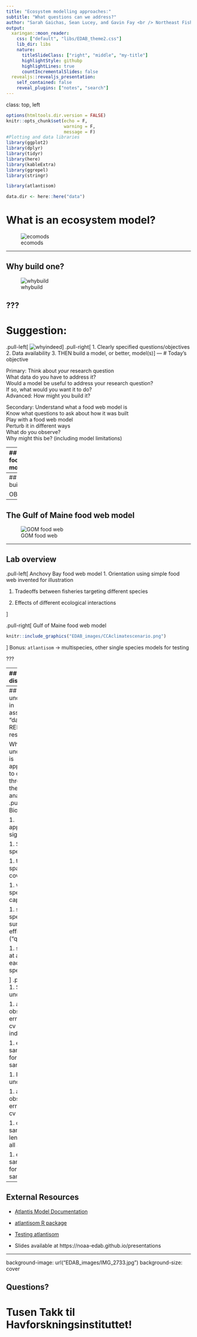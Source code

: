```yaml
---
title: "Ecosystem modelling approaches:"
subtitle: "What questions can we address?"
author: "Sarah Gaichas, Sean Lucey, and Gavin Fay <br /> Northeast Fisheries Science Center and University of Massachusetts Dartmouth"
output:
  xaringan::moon_reader:
    css: ["default", "libs/EDAB_theme2.css"]
    lib_dir: libs
    nature:
      titleSlideClass: ["right", "middle", "my-title"]
      highlightStyle: githubp
      highlightLines: true
      countIncrementalSlides: false
  revealjs::revealjs_presentation:
    self_contained: false
    reveal_plugins: ["notes", "search"]
---
```

class: top, left

```r

options(htmltools.dir.version = FALSE)
knitr::opts_chunk$set(echo = F,
                      warning = F,
                      message = F)
#Plotting and data libraries
library(ggplot2)
library(dplyr)
library(tidyr)
library(here)
library(kableExtra)
library(ggrepel)
library(stringr)

library(atlantisom)

data.dir <- here::here("data")

```

# What is an ecosystem model?

![ecomods](EDAB_images/ecomods.png)

---

## Why build one?

![whybuild](EDAB_images/piggiehippowhy.png)



???
---
# Suggestion:
.pull-left[
![whyindeed](EDAB_images/whyindeed.png)
]
.pull-right[
1. Clearly specified questions/objectives
2. Data availability
3. THEN build a model, or better, model(s)
]
---
# Today's objective

Primary: Think about *your* research question  
What data do you have to address it?  
Would a model be useful to address your research question?  
If so, what would you want it to do?   
Advanced: How might you build it?  

Secondary: Understand what a food web model is  
Know what questions to ask about how it was built  
Play with a food web model  
Perturb it in different ways  
What do you observe?  
Why might this be? (including model limitations)  

---
## What is a food web model?

.pull-left[
A system of linear equations

For each group, $i$, specify: 

   Biomass $B$ [or Ecotrophic Efficiency $EE$ ]  
   Population growth rate $\frac{P}{B}$  
   Consumption rate $\frac{Q}{B}$  
   Diet composition $DC$  
   Fishery catch $C$  
   Biomass accumulation $BA$  
   Im/emigration $IM$ and $EM$  
   
Solving for $EE$ [or $B$ ] for each group:
]

.pull-right[
![toyfoodweb](EDAB_images/toyfw.png)
]

$$B_i\Big(\frac{P}{B}\Big)_i*EE_i+IM_i+BA_i=\sum_{j}\Big[ B_j\Big (\frac{Q}{B}\Big)_j*DC_{ij}\Big ]+EM_i+C_i$$
???
Mathematically identical to an "input-output" model in economics

---
## How do you build one?

OBSERVATIONS! 


---
## The Gulf of Maine food web model
![GOM food web](EDAB_images/GOMfw.png)

---

## Lab overview
.pull-left[
Anchovy Bay food web model
1. Orientation using simple food web invented for illustration

1. Tradeoffs between fisheries targeting different species

1. Effects of different ecological interactions  

]

.pull-right[
Gulf of Maine food web model
```r
knitr::include_graphics("EDAB_images/CCAclimatescenario.png")
```
]
Bonus: `atlantisom` &rarr; multispecies, other single species models for testing

???


---
## Full disclosure!

.pull-left[
Still working on:

1. Estimating total mortality to back out M

1. Splitting aggregate age groups into true ages (not needed for NOBA)

1. Interpolating aggregate age groups weight at age for true ages

1. Fishery catch weight by area

1. Generalizing for different Atlantis codebase vintages
]

.pull-right[
![workinprogress scale 100%](EDAB_images/work-in-progress.png)
]


---
## Specify uncertainty in assessment "data": REDUS to the rescue!

What level of uncertainty is appropriate to carry through these analyses?
.pull-left[
1. Biological:

    1. appropriate sigma-R?

1. Survey specification:

    1. timing and spatial coverage?

    1. which species are captured?

    1. species-specific survey efficiency ("q")?

    1. selectivity at age for each species?

] 
.pull-right[
1. Survey uncertainty:

    1. additional observation error (survey cv for index)?
    
    1. effective sample size for biological samples?
    
1. Fishery uncertainty:
    
    1. additional observation error (catch cv for total)?
    
    1. catch sampled for length/age in all areas?
    
    1. effective sample size for biological samples?
]

---
## External Resources

* [Atlantis Model Documentation](https://github.com/Atlantis-Ecosystem-Model/Atlantis_example_and_instructions)

* [atlantisom R package](https://github.com/r4atlantis/atlantisom)

* [Testing atlantisom](https://github.com/sgaichas/poseidon-dev)

* Slides available at https://noaa-edab.github.io/presentations

---

background-image: url("EDAB_images/IMG_2733.jpg")
background-size: cover

## Questions?


# Tusen Takk til Havforskningsinstituttet!